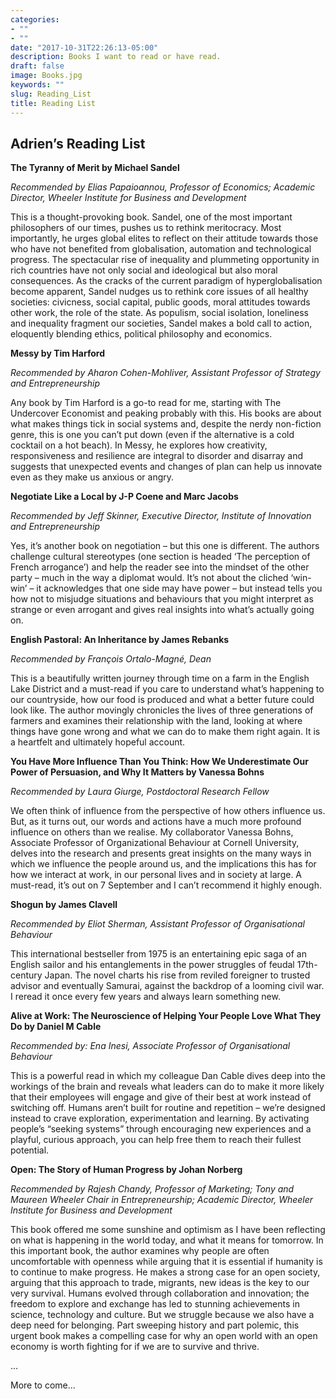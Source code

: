 ```yaml
---
categories:
- ""
- ""
date: "2017-10-31T22:26:13-05:00"
description: Books I want to read or have read. 
draft: false
image: Books.jpg
keywords: ""
slug: Reading_List
title: Reading List
---
```


## Adrien's Reading List 


**The Tyranny of Merit by Michael Sandel**

*Recommended by Elias Papaioannou, Professor of Economics;  Academic Director, Wheeler Institute for Business and Development*

This is a thought-provoking book. Sandel, one of the most important philosophers of our times, pushes us to rethink meritocracy. Most importantly, he urges global elites to reflect on their attitude towards those who have not benefited from globalisation, automation and technological progress. The spectacular rise of inequality and plummeting opportunity in rich countries have not only social and ideological but also moral consequences. As the cracks of the current paradigm of hyperglobalisation become apparent, Sandel nudges us to rethink core issues of all healthy societies: civicness, social capital, public goods, moral attitudes towards other work, the role of the state. As populism, social isolation, loneliness and inequality fragment our societies, Sandel makes a bold call to action, eloquently blending ethics, political philosophy and economics.

**Messy by Tim Harford**

*Recommended by Aharon Cohen-Mohliver, Assistant Professor of Strategy and Entrepreneurship*

Any book by Tim Harford is a go-to read for me, starting with The Undercover Economist and peaking probably with this. His books are about what makes things tick in social systems and, despite the nerdy non-fiction genre, this is one you can’t put down (even if the alternative is a cold cocktail on a hot beach). In Messy, he explores how creativity, responsiveness and resilience are integral to disorder and disarray and suggests that unexpected events and changes of plan can help us innovate even as they make us anxious or angry.

**Negotiate Like a Local by J-P Coene and Marc Jacobs**

*Recommended by Jeff Skinner, Executive Director, Institute of Innovation and Entrepreneurship*

Yes, it’s another book on negotiation – but this one is different. The authors challenge cultural stereotypes (one section is headed ‘The perception of French arrogance’) and help the reader see into the mindset of the other party – much in the way a diplomat would. It’s not about the cliched ‘win-win’ – it acknowledges that one side may have power – but instead tells you how not to misjudge situations and behaviours that you might interpret as strange or even arrogant and gives real insights into what’s actually going on.

**English Pastoral: An Inheritance by James Rebanks**

*Recommended by François Ortalo-Magné, Dean*

This is a beautifully written journey through time on a farm in the English Lake District and a must-read if you care to understand what’s happening to our countryside, how our food is produced and what a better future could look like. The author movingly chronicles the lives of three generations of farmers and examines their relationship with the land, looking at where things have gone wrong and what we can do to make them right again. It is a heartfelt and ultimately hopeful account.

**You Have More Influence Than You Think: How We Underestimate Our Power of Persuasion, and Why It Matters by Vanessa Bohns**

*Recommended by Laura Giurge, Postdoctoral Research Fellow*

We often think of influence from the perspective of how others influence us. But, as it turns out, our words and actions have a much more profound influence on others than we realise. My collaborator Vanessa Bohns, Associate Professor of Organizational Behaviour at Cornell University, delves into the research and presents great insights on the many ways in which we influence the people around us, and the implications this has for how we interact at work, in our personal lives and in society at large. A must-read, it’s out on 7 September and I can’t recommend it highly enough.

**Shogun by James Clavell**

*Recommended by Eliot Sherman, Assistant Professor of Organisational Behaviour*

This international bestseller from 1975 is an entertaining epic saga of an English sailor and his entanglements in the power struggles of feudal 17th-century Japan. The novel charts his rise from reviled foreigner to trusted advisor and eventually Samurai, against the backdrop of a looming civil war. I reread it once every few years and always learn something new.

**Alive at Work: The Neuroscience of Helping Your People Love What They Do by Daniel M Cable**

*Recommended by: Ena Inesi, Associate Professor of Organisational Behaviour*

This is a powerful read in which my colleague Dan Cable dives deep into the workings of the brain and reveals what leaders can do to make it more likely that their employees will engage and give of their best at work instead of switching off. Humans aren’t built for routine and repetition – we’re designed instead to crave exploration, experimentation and learning. By activating people’s “seeking systems” through encouraging new experiences and a playful, curious approach, you can help free them to reach their fullest potential.

**Open: The Story of Human Progress by Johan Norberg**

*Recommended by Rajesh Chandy, Professor of Marketing; Tony and Maureen Wheeler Chair in Entrepreneurship; Academic Director, Wheeler Institute for Business and Development*

This book offered me some sunshine and optimism as I have been reflecting on what is happening in the world today, and what it means for tomorrow. In this important book, the author examines why people are often uncomfortable with openness while arguing that it is essential if humanity is to continue to make progress. He makes a strong case for an open society, arguing that this approach to trade, migrants, new ideas is the key to our very survival. Humans evolved through collaboration and innovation; the freedom to explore and exchange has led to stunning achievements in science, technology and culture. But we struggle because we also have a deep need for belonging. Part sweeping history and part polemic, this urgent book makes a compelling case for why an open world with an open economy is worth fighting for if we are to survive and thrive.

...

More to come...